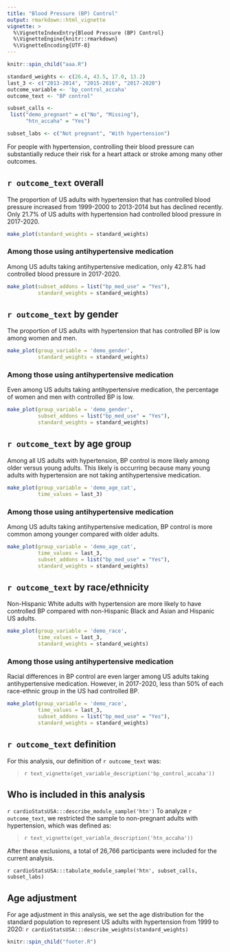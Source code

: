 ```yaml
---
title: "Blood Pressure (BP) Control"
output: rmarkdown::html_vignette
vignette: >
  %\VignetteIndexEntry{Blood Pressure (BP) Control}
  %\VignetteEngine{knitr::rmarkdown}
  %\VignetteEncoding{UTF-8}
---
```


```r

knitr::spin_child("aaa.R")

```


```r

standard_weights <- c(26.4, 43.5, 17.0, 13.2)
last_3 <- c("2013-2014", "2015-2016", "2017-2020")
outcome_variable <- 'bp_control_accaha'
outcome_text <- "BP control"

subset_calls <- 
 list("demo_pregnant" = c("No", "Missing"), 
      "htn_accaha" = "Yes")

subset_labs <- c("Not pregnant", "With hypertension")

```

For people with hypertension, controlling their blood pressure can substantially reduce their risk for a heart attack or stroke among many other outcomes.

## `r outcome_text` overall

The proportion of US adults with hypertension that has controlled blood pressure increased from 1999-2000 to 2013-2014 but has declined recently.  Only 21.7% of US adults with hypertension had controlled blood pressure in 2017-2020.

```r
make_plot(standard_weights = standard_weights)
```


### Among those using antihypertensive medication

Among US adults taking antihypertensive medication, only 42.8% had controlled blood pressure in 2017-2020.

```r
make_plot(subset_addons = list("bp_med_use" = "Yes"),
          standard_weights = standard_weights)
```


## `r outcome_text` by gender

The proportion of US adults with hypertension that has controlled BP is low among women and men.

```r
make_plot(group_variable = 'demo_gender',
          standard_weights = standard_weights)
```


### Among those using antihypertensive medication

Even among US adults taking antihypertensive medication, the percentage of women and men with controlled BP is low.

```r
make_plot(group_variable = 'demo_gender',
          subset_addons = list("bp_med_use" = "Yes"),
          standard_weights = standard_weights)
```


## `r outcome_text` by age group

Among all US adults with hypertension, BP control is more likely among older versus young adults. This likely is occurring because many young adults with hypertension are not taking antihypertensive medication. 

```r
make_plot(group_variable = 'demo_age_cat',
          time_values = last_3)
```


### Among those using antihypertensive medication

Among US adults taking antihypertensive medication, BP control is more common among younger compared with older adults.

```r

make_plot(group_variable = 'demo_age_cat',
          time_values = last_3,
          subset_addons = list("bp_med_use" = "Yes"),
          standard_weights = standard_weights)
```


## `r outcome_text` by race/ethnicity

Non-Hispanic White adults with hypertension are more likely to have controlled BP compared with non-Hispanic Black and Asian and Hispanic US adults.

```r
make_plot(group_variable = 'demo_race',
          time_values = last_3,
          standard_weights = standard_weights)
```


### Among those using antihypertensive medication

Racial differences in BP control are even larger among US adults taking antihypertensive medication. However, in 2017-2020, less than 50% of each race-ethnic group in the US had controlled BP.

```r
make_plot(group_variable = 'demo_race',
          time_values = last_3,
          subset_addons = list("bp_med_use" = "Yes"),
          standard_weights = standard_weights)
```


## `r outcome_text` definition

For this analysis, our definition of `r outcome_text` was:

> `r text_vignette(get_variable_description('bp_control_accaha'))`

## Who is included in this analysis

`r cardioStatsUSA:::describe_module_sample('htn')` To analyze `r outcome_text`, we restricted the sample to non-pregnant adults with hypertension, which was defined as:

> `r text_vignette(get_variable_description('htn_accaha'))`

After these exclusions, a total of 26,766 participants were included for the current analysis.

`r cardioStatsUSA:::tabulate_module_sample('htn', subset_calls, subset_labs)`

## Age adjustment

For age adjustment in this analysis, we set the age distribution for the standard population to represent US adults with hypertension from 1999 to 2020: `r cardioStatsUSA:::describe_weights(standard_weights)`


```r
knitr::spin_child("footer.R")
```
